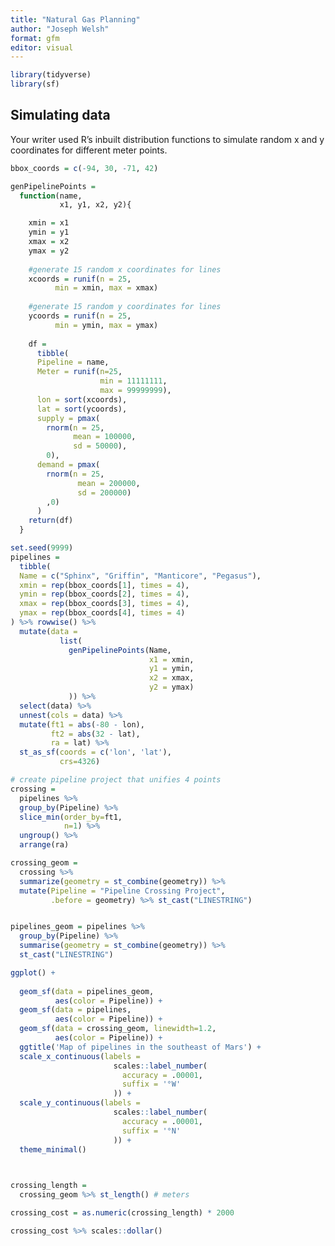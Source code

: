 ```yaml
---
title: "Natural Gas Planning"
author: "Joseph Welsh"
format: gfm
editor: visual
---
```


```r
library(tidyverse)
library(sf)
```


## Simulating data

Your writer used R's inbuilt distribution functions to simulate random x and y coordinates for different meter points.

```r

bbox_coords = c(-94, 30, -71, 42)

genPipelinePoints = 
  function(name, 
           x1, y1, x2, y2){

    xmin = x1
    ymin = y1
    xmax = x2
    ymax = y2
    
    #generate 15 random x coordinates for lines
    xcoords = runif(n = 25, 
          min = xmin, max = xmax)
    
    #generate 15 random y coordinates for lines
    ycoords = runif(n = 25, 
          min = ymin, max = ymax)
    
    df = 
      tibble(
      Pipeline = name,
      Meter = runif(n=25, 
                    min = 11111111,
                    max = 99999999),
      lon = sort(xcoords),
      lat = sort(ycoords),
      supply = pmax(
        rnorm(n = 25, 
              mean = 100000, 
              sd = 50000),
        0),
      demand = pmax(
        rnorm(n = 25,
               mean = 200000,
               sd = 200000)
        ,0)
      )
    return(df)
  }

```


```r
set.seed(9999)
pipelines = 
  tibble(
  Name = c("Sphinx", "Griffin", "Manticore", "Pegasus"), 
  xmin = rep(bbox_coords[1], times = 4),
  ymin = rep(bbox_coords[2], times = 4),
  xmax = rep(bbox_coords[3], times = 4),
  ymax = rep(bbox_coords[4], times = 4)
) %>% rowwise() %>% 
  mutate(data = 
           list(
             genPipelinePoints(Name,
                               x1 = xmin,
                               y1 = ymin,
                               x2 = xmax,
                               y2 = ymax)
             )) %>% 
  select(data) %>% 
  unnest(cols = data) %>% 
  mutate(ft1 = abs(-80 - lon),
         ft2 = abs(32 - lat),
         ra = lat) %>% 
  st_as_sf(coords = c('lon', 'lat'),
           crs=4326)

```


```r
# create pipeline project that unifies 4 points
crossing = 
  pipelines %>% 
  group_by(Pipeline) %>% 
  slice_min(order_by=ft1,
            n=1) %>% 
  ungroup() %>% 
  arrange(ra)

crossing_geom = 
  crossing %>% 
  summarize(geometry = st_combine(geometry)) %>% 
  mutate(Pipeline = "Pipeline Crossing Project",
         .before = geometry) %>% st_cast("LINESTRING")


pipelines_geom = pipelines %>% 
  group_by(Pipeline) %>% 
  summarise(geometry = st_combine(geometry)) %>%
  st_cast("LINESTRING")

ggplot() +
  
  geom_sf(data = pipelines_geom,
          aes(color = Pipeline)) +
  geom_sf(data = pipelines, 
          aes(color = Pipeline)) +
  geom_sf(data = crossing_geom, linewidth=1.2,
          aes(color = Pipeline)) +
  ggtitle('Map of pipelines in the southeast of Mars') +
  scale_x_continuous(labels = 
                       scales::label_number(
                         accuracy = .00001,
                         suffix = '°W'
                       )) +
  scale_y_continuous(labels = 
                       scales::label_number(
                         accuracy = .00001,
                         suffix = '°N'
                       )) +
  theme_minimal()

 
```


```r

crossing_length = 
  crossing_geom %>% st_length() # meters

crossing_cost = as.numeric(crossing_length) * 2000

crossing_cost %>% scales::dollar()
```

